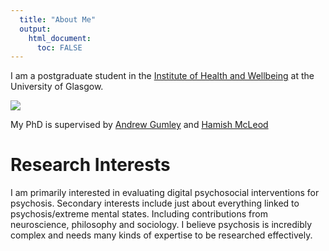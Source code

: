 ```yaml
---
  title: "About Me"
  output:
    html_document:
      toc: FALSE
---
```


I am a postgraduate student in the [Institute of Health and Wellbeing](https://www.gla.ac.uk/researchinstitutes/healthwellbeing) at the University of Glasgow.

<div id="indexpic">
<img src="http://www.projectsoothe.com/communities/4/004/012/874/744//images/4633491597_94x119.jpg">
</div>

My PhD is supervised by [Andrew Gumley](https://www.gla.ac.uk/researchinstitutes/healthwellbeing/staff/andrewgumley/) and [Hamish McLeod](https://www.gla.ac.uk/researchinstitutes/healthwellbeing/staff/hamishmcleod/)


# Research Interests

I am primarily interested in evaluating digital psychosocial interventions for 
psychosis. Secondary interests include just about everything linked to psychosis/extreme mental states. Including contributions from neuroscience, philosophy and sociology. I believe psychosis is incredibly complex and needs many kinds of expertise to be researched effectively.  
